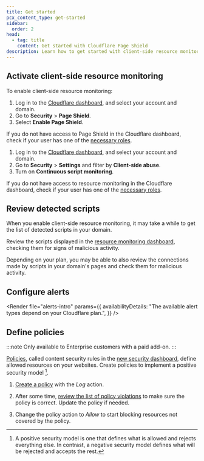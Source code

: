 ```yaml
---
title: Get started
pcx_content_type: get-started
sidebar:
  order: 2
head:
  - tag: title
    content: Get started with Cloudflare Page Shield
description: Learn how to get started with client-side resource monitoring.
---
```



## Activate client-side resource monitoring

To enable client-side resource monitoring:

<Tabs syncKey="dashNewNav"> <TabItem label="Old dashboard">

1. Log in to the [Cloudflare dashboard](https://dash.cloudflare.com/), and select your account and domain.
2. Go to **Security** > **Page Shield**.
3. Select **Enable Page Shield**.

If you do not have access to Page Shield in the Cloudflare dashboard, check if your user has one of the [necessary roles](/page-shield/reference/roles-and-permissions/).

</TabItem> <TabItem label="New dashboard" icon="rocket">

1. Log in to the [Cloudflare dashboard](https://dash.cloudflare.com/), and select your account and domain.
2. Go to **Security** > **Settings** and filter by **Client-side abuse**.
3. Turn on **Continuous script monitoring**.

If you do not have access to resource monitoring in the Cloudflare dashboard, check if your user has one of the [necessary roles](/page-shield/reference/roles-and-permissions/).

</TabItem> </Tabs>

## Review detected scripts

When you enable client-side resource monitoring, it may take a while to get the list of detected scripts in your domain.

Review the scripts displayed in the [resource monitoring dashboard](/page-shield/detection/monitor-connections-scripts/), checking them for signs of malicious activity.

Depending on your plan, you may be able to also review the connections made by scripts in your domain's pages and check them for malicious activity.

## Configure alerts

<Render
	file="alerts-intro"
	params={{
		availabilityDetails:
			"The available alert types depend on your Cloudflare plan.",
	}}
/>

<Render file="alerts-configure" />

## Define policies

:::note
Only available to Enterprise customers with a paid add-on.
:::

[Policies](/page-shield/policies/), called content security rules in the [new security dashboard](/security/), define allowed resources on your websites. Create policies to implement a positive security model [^1].

1. [Create a policy](/page-shield/policies/create-dashboard/) with the _Log_ action.

2. After some time, [review the list of policy violations](/page-shield/policies/violations/) to make sure the policy is correct. Update the policy if needed.

3. Change the policy action to _Allow_ to start blocking resources not covered by the policy.

[^1]: A positive security model is one that defines what is allowed and rejects everything else. In contrast, a negative security model defines what will be rejected and accepts the rest.

